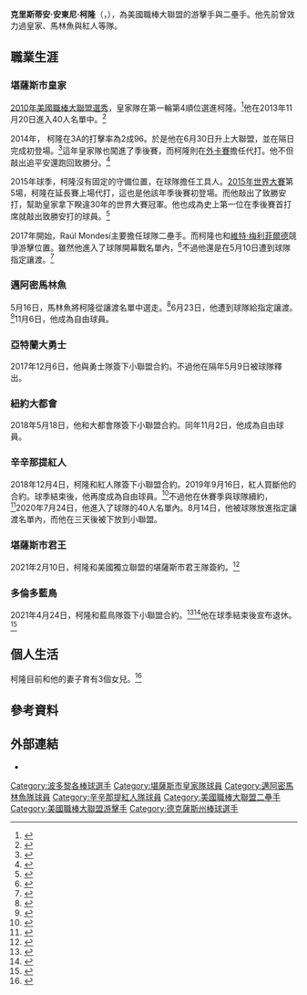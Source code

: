 {{Infobox baseball biography
| name        = 克里斯蒂安·柯隆<br />Christian Colón
| image       = Christian Colón on June 5, 2014.jpg
| image_size  = 
| caption     = 
| position    = [[游擊手|游擊手]]/[[二壘手|二壘手]]
| birth_date  = {{birth date and age|mf=yes|1989|5|14}}
| birth_place = {{PRI}}[[卡耶伊|卡耶伊]]
| bats        = 右
| throws      = 右
| debutleague = 美國職棒大聯盟
| debutdate   = 7月1日
| debutyear   = 2014年
| debutteam   = 堪薩斯市皇家
| finalleague = 美國職棒大聯盟
| finaldate   = 8月12日
| finalyear   = 2020年
| finalteam   = 奧克蘭運動家
| statleague  = 美國職棒大聯盟
| stat1label  = [[打擊率|打擊率]]
| stat1value  = .249
| stat2label  = [[全壘打|全壘打]]
| stat2value  = 1
| stat3label  = [[打點|打點]]
| stat3value  = 28
| teams =
* [[堪薩斯市皇家|堪薩斯市皇家]] ({{mlby|2014}}–{{mlby|2017}})
* [[邁阿密馬林魚|邁阿密馬林魚]] ({{mlby|2017}})
* [[辛辛那提紅人|辛辛那提紅人]] ({{mlby|2019}}–{{mlby|2020}})
|highlights=
* [[世界大賽|世界大賽]]冠軍 ({{wsy|2015}})
}}
'''克里斯蒂安·安東尼·柯隆'''（{{lang-en|Christian Anthony Colón}}，{{bd|1989年|5月14日|}}），為美國職棒大聯盟的游擊手與二壘手。他先前曾效力過皇家、馬林魚與紅人等隊。
==職業生涯==
===堪薩斯市皇家===
[[2010年美國職棒大聯盟選秀|2010年美國職棒大聯盟選秀]]，皇家隊在第一輪第4順位選進柯隆。<ref>{{cite web|url=http://mlb.mlb.com/news/article.jsp?ymd=20100607&content_id=10915598&vkey=news_mlb&fext=.jsp&c_id=mlb|title=Royals opt for shortstop Colon with top pick|work=MLB.com|accessdate=November 2, 2015|archive-date=2014-08-15|archive-url=https://web.archive.org/web/20140815011219/http://mlb.mlb.com/news/article.jsp?ymd=20100607&content_id=10915598&vkey=news_mlb&fext=.jsp&c_id=mlb|dead-url=no}}</ref>他在2013年11月20日進入40人名單中。<ref name="autogenerated1">{{cite web |url=http://mlb.mlb.com/news/article/kc/kansas-city-royals-add-four-to-40-man-roster-drop-three?ymd=20131120&content_id=64080818&vkey=news_kc |title=Royals add four to 40-man roster, drop three |publisher=MLB.com |date=November 20, 2013 |accessdate=December 14, 2013 |archive-date=2014-01-14 |archive-url=https://web.archive.org/web/20140114071848/http://mlb.mlb.com/news/article/kc/kansas-city-royals-add-four-to-40-man-roster-drop-three?ymd=20131120&content_id=64080818&vkey=news_kc |dead-url=no }}</ref>

2014年， 柯隆在3A的打擊率為2成96。於是他在6月30日升上大聯盟，並在隔日完成初登場。<ref>{{cite web|url=http://www.kansascity.com/sports/mlb/kansas-city-royals/article648069.html|title=Royals bring back Raul Ibanez and call up Christian Colon|work=Kansas City Star|accessdate=November 2, 2015|archive-date=2016-08-10|archive-url=https://web.archive.org/web/20160810105515/http://www.kansascity.com/sports/mlb/kansas-city-royals/article648069.html|dead-url=no}}</ref>這年皇家隊也闖進了季後賽，而柯隆則在[[2014年美國聯盟外卡晉級賽|外卡賽]]擔任代打。他不但敲出追平安還跑回致勝分。<ref>{{cite web |url=https://www.npr.org/sections/thetwo-way/2014/10/01/352882243/kansas-city-wins-exciting-wild-card-game-over-athletics |title=Baseball's AL Wild-Card Game Was Indeed Wild : The Two-Way |publisher=NPR |date=October 1, 2014 |accessdate=May 17, 2017 |archive-date=2020-02-12 |archive-url=https://web.archive.org/web/20200212195003/https://www.npr.org/sections/thetwo-way/2014/10/01/352882243/kansas-city-wins-exciting-wild-card-game-over-athletics |dead-url=no }}</ref>

2015年球季，柯隆沒有固定的守備位置，在球隊擔任工具人。[[2015年世界大賽|2015年世界大賽]]第5場，柯隆在延長賽上場代打，這也是他該年季後賽初登場。而他敲出了致勝安打，幫助皇家拿下睽違30年的世界大賽冠軍。他也成為史上第一位在季後賽首打席就敲出致勝安打的球員。<ref>{{cite web |author=Mike Oz |url=https://sports.yahoo.com/blogs/mlb-big-league-stew/in-his-only-at-bat-of-the-postseason--christian-colon-delivers-the-royals--biggest-hit-090314927.html |title=In his only at-bat of the postseason, Christian Colon delivers the Royals' biggest hit |publisher=Sports.yahoo.com |date=November 2, 2015 |accessdate=May 17, 2017 |archive-date=2017-06-26 |archive-url=https://web.archive.org/web/20170626192651/https://sports.yahoo.com/blogs/mlb-big-league-stew/in-his-only-at-bat-of-the-postseason--christian-colon-delivers-the-royals--biggest-hit-090314927.html |dead-url=no }}</ref>

2017年開始，Raúl Mondesí主要擔任球隊二壘手。而柯隆也和[[維特·梅利菲爾德|維特·梅利菲爾德]]競爭游擊位置。雖然他進入了球隊開幕戰名單內，<ref>{{cite web |last=Dodd |first=Rustin |url=http://www.kansascity.com/sports/mlb/kansas-city-royals/article142582949.html |title=Caught in roster crunch, Royals' Christian Colon prepared family for 'anything' | The Kansas City Star |publisher=Kansascity.com |date=April 4, 2017 |accessdate=May 17, 2017 |archive-date=2017-09-22 |archive-url=https://web.archive.org/web/20170922053054/http://www.kansascity.com/sports/mlb/kansas-city-royals/article142582949.html |dead-url=no }}</ref>不過他還是在5月10日遭到球隊指定讓渡。<ref>{{cite web |last=Grathoff |first=Pete |url=http://www.kansascity.com/sports/spt-columns-blogs/for-petes-sake/article149769194.html |title=Royals fans say goodbye to Christian Colon | The Kansas City Star |publisher=Kansascity.com |date=May 10, 2017 |accessdate=May 17, 2017 |archive-date=2018-11-18 |archive-url=https://web.archive.org/web/20181118120735/https://www.kansascity.com/sports/spt-columns-blogs/for-petes-sake/article149769194.html |dead-url=no }}</ref>
===邁阿密馬林魚===
5月16日，馬林魚將柯隆從讓渡名單中選走。<ref>{{cite web |last=Dodd |first=Rustin |url=http://www.kansascity.com/sports/mlb/kansas-city-royals/article150814057.html |title=Miami Marlins claim former Royals IF Christian Colon off waivers | The Kansas City Star |publisher=Kansascity.com |date= |accessdate=May 17, 2017 |archive-date=2019-08-29 |archive-url=https://web.archive.org/web/20190829173108/https://www.kansascity.com/sports/mlb/kansas-city-royals/article150814057.html |dead-url=no }}</ref>6月23日，他遭到球隊給指定讓渡。<ref>{{cite web|last=Adams|first=Steve|url=https://www.mlbtraderumors.com/2017/06/marlins-designate-christian-colon-for-assignment.html|title=Marlins Designate Christian Colon For Assignment|publisher=mlbtraderumors.com|date=June 23, 2017|accessdate=June 23, 2017|archive-date=2020-10-28|archive-url=https://web.archive.org/web/20201028083954/https://www.mlbtraderumors.com/2017/06/marlins-designate-christian-colon-for-assignment.html|dead-url=no}}</ref>11月6日，他成為自由球員。
===亞特蘭大勇士===
2017年12月6日，他與勇士隊簽下小聯盟合約。不過他在隔年5月9日被球隊釋出。
===紐約大都會===
2018年5月18日，他和大都會隊簽下小聯盟合約。同年11月2日，他成為自由球員。
===辛辛那提紅人===
2018年12月4日，柯隆和紅人隊簽下小聯盟合約。2019年9月16日，紅人買斷他的合約。球季結束後，他再度成為自由球員。<ref>{{cite web|url=https://www.baseballamerica.com/stories/minor-league-free-agents-2019/|title=Minor League Free Agents 2019|author=Matt Eddy|website=[[Baseball_America|Baseball America]]|date=November 7, 2019|accessdate=November 8, 2019|archive-date=2019-11-07|archive-url=https://web.archive.org/web/20191107151148/https://www.baseballamerica.com/stories/minor-league-free-agents-2019/|dead-url=yes}}</ref>不過他在休賽季與球隊續約，<ref>{{cite web|url=https://www.baseballamerica.com/stories/minor-league-transactions-nov-3-dec-17-2019/|title=Minor League Transactions: Nov 3 - Dec 17|work=Baseball America|first=Chris|last=Hilburn-Trenkle|date=January 3, 2019|accessdate=January 3, 2019|archive-date=2020-11-29|archive-url=https://web.archive.org/web/20201129114433/https://www.baseballamerica.com/stories/minor-league-transactions-nov-3-dec-17-2019/|dead-url=no}}</ref>2020年7月24日，他進入了球隊的40人名單內。8月14日，他被球隊放進指定讓渡名單內，而他在三天後被下放到小聯盟。
===堪薩斯市君王===
2021年2月10日，柯隆和美國獨立聯盟的堪薩斯市君王隊簽約。<ref>{{Cite web |url=https://www.americanassociationbaseball.com/transactions/2021-transactions/ |title=存档副本 |access-date=2021-06-20 |archive-date=2021-02-28 |archive-url=https://web.archive.org/web/20210228161327/https://www.americanassociationbaseball.com/transactions/2021-transactions/ }}</ref>
===多倫多藍鳥===
2021年4月24日，柯隆和藍鳥隊簽下小聯盟合約。<ref>{{Cite web |url=https://www.oursportscentral.com/services/releases/blue-jays-sign-colon-herrera-to-minor-league-deals/n-5683944 |title=存档副本 |access-date=2021-06-20 |archive-date=2021-04-29 |archive-url=https://web.archive.org/web/20210429110104/https://www.oursportscentral.com/services/releases/blue-jays-sign-colon-herrera-to-minor-league-deals/n-5683944 }}</ref><ref>{{Cite web |url=https://www.mlbtraderumors.com/2021/04/blue-jays-sign-christian-colon.html |title=存档副本 |access-date=2021-06-20 |archive-date=2021-05-10 |archive-url=https://web.archive.org/web/20210510160929/https://www.mlbtraderumors.com/2021/04/blue-jays-sign-christian-colon.html }}</ref>他在球季結束後宣布退休。<ref>{{Cite web |url=https://www.mlbtraderumors.com/2021/12/christian-colon-retires.html |title=存档副本 |access-date=2022-01-04 |archive-date=2021-12-24 |archive-url=https://web.archive.org/web/20211224093050/https://www.mlbtraderumors.com/2021/12/christian-colon-retires.html }}</ref>
==個人生活==
柯隆目前和他的妻子育有3個女兒。<ref>{{Cite web|url = http://www.foxsports.com/mlb/story/royals-christian-colon-announces-gender-of-baby-by-smashing-a-baseball-051616|title = Royals infielder discovers gender of baby by smashing a baseball|date = May 16, 2016|accessdate = 2020-08-12|archive-date = 2018-08-17|archive-url = https://web.archive.org/web/20180817161520/https://www.foxsports.com/mlb/story/royals-christian-colon-announces-gender-of-baby-by-smashing-a-baseball-051616|dead-url = no}}</ref>
==參考資料==
{{Reflist|2}}
==外部連結==
{{Commons category|Christian Colón}}
{{Baseballstats|mlb=518568|espn=31116|br=c/colonch01|fangraphs=11145}}
*{{Twitter|C24Colon}}

{{2015年世界大賽冠軍堪薩斯市皇家隊名單}}

{{DEFAULTSORT:Colón, Christian}}
[[Category:波多黎各棒球選手|Category:波多黎各棒球選手]]
[[Category:堪薩斯市皇家隊球員|Category:堪薩斯市皇家隊球員]]
[[Category:邁阿密馬林魚隊球員|Category:邁阿密馬林魚隊球員]]
[[Category:辛辛那提紅人隊球員|Category:辛辛那提紅人隊球員]]
[[Category:美國職棒大聯盟二壘手|Category:美國職棒大聯盟二壘手]]
[[Category:美國職棒大聯盟游擊手|Category:美國職棒大聯盟游擊手]]
[[Category:德克薩斯州棒球選手|Category:德克薩斯州棒球選手]]